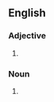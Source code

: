 ==English==

===Adjective===
{{head|en|adjective}}

# {{alternative spelling of|antimicrobial}}

===Noun===
{{head|en|noun}}

# {{alternative spelling of|antimicrobial}}